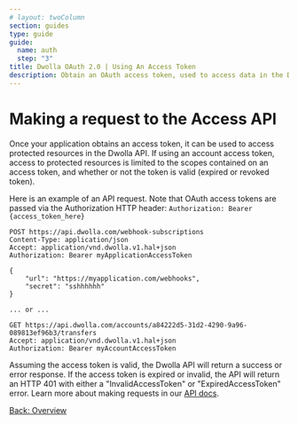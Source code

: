 ```yaml
---
# layout: twoColumn
section: guides
type: guide
guide:
  name: auth
  step: "3"
title: Dwolla OAuth 2.0 | Using An Access Token
description: Obtain an OAuth access token, used to access data in the Dwolla API on behalf of a user or application. Learn more about using an access token.
---
```


# Making a request to the Access API

Once your application obtains an access token, it can be used to access protected resources in the Dwolla API. If using an account access token, access to protected resources is limited to the scopes contained on an access token, and whether or not the token is valid (expired or revoked token).

Here is an example of an API request. Note that OAuth access tokens are passed via the Authorization HTTP header:
`Authorization: Bearer {access_token_here}`

```
POST https://api.dwolla.com/webhook-subscriptions
Content-Type: application/json
Accept: application/vnd.dwolla.v1.hal+json
Authorization: Bearer myApplicationAccessToken

{
    "url": "https://myapplication.com/webhooks",
    "secret": "sshhhhhh"
}

... or ...

GET https://api.dwolla.com/accounts/a84222d5-31d2-4290-9a96-089813ef96b3/transfers
Accept: application/vnd.dwolla.v1.hal+json
Authorization: Bearer myAccountAccessToken
```

Assuming the access token is valid, the Dwolla API will return a success or error response. If the access token is expired or invalid, the API will return an HTTP 401 with either a "InvalidAccessToken" or "ExpiredAccessToken" error. Learn more about making requests in our [API docs](https://docsv2.dwolla.com/#making-requests).

<nav className="pager-nav">
  <a href="./">Back: Overview</a>
</nav>
